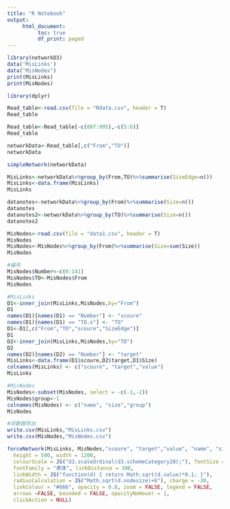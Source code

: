 ```yaml
---
title: "R Notebook"
output: 
     html_document:
          toc: true
          df_print: paged
---
```


```r
library(networkD3)
data('MisLinks')
data("MisNodes")
print(MisLinks)
print(MisNodes)
```

```r
library(dplyr)
```

```r
Read_table<-read.csv(file = "Rdata.csv", header = T)
Read_table
```

```r
Read_table<-Read_table[-c(807:995),-c(5:6)]
Read_table
```
```r
networkData<-Read_table[,c("From","TO")]
networkData
```
```r
simpleNetwork(networkData)
```

```r
MisLinks<-networkData%>%group_by(From,TO)%>%summarise(SizeEdge=n())
MisLinks<-data.frame(MisLinks)
MisLinks
```

```r
datanotes<-networkData%>%group_by(From)%>%summarise(Size=n())
datanotes
datanotes2<-networkData%>%group_by(TO)%>%summarise(Size=n())
datanotes2
```







```r
MisNodes<-read.csv(file = "data1.csv", header = T)
MisNodes
MisNodes<-MisNodes%>%group_by(From)%>%summarise(Size=sum(Size))
MisNodes
```
```r
#编号
MisNodes$Number<-c(0:141)
MisNodes$TO<-MisNodes$From
MisNodes
```

```r
#MisLinks
D1<-inner_join(MisLinks,MisNodes,by="From")
D1
names(D1)[names(D1) == "Number"] <- "scoure"
names(D1)[names(D1) == "TO.x"] <- "TO"
D1<-D1[,c("From","TO","scoure","SizeEdge")]
D1
D2<-inner_join(MisLinks,MisNodes,by="TO")
D2
names(D2)[names(D2) == "Number"] <- "target"
MisLinks<-data.frame(D1$scoure,D2$target,D1$Size)
colnames(MisLinks) <- c("scoure", "target","value")
MisLinks
```

```r
#MisNodes
MisNodes<-subset(MisNodes, select = -c(-1,-2))
MisNodes$group<-1
colnames(MisNodes) <- c("name", "size","group")
MisNodes
```

```r
#将数据导出
write.csv(MisLinks,"MisLinks.csv")
write.csv(MisNodes,"MisNodes.csv")
```


```r
forceNetwork(MisLinks, MisNodes,"scoure", "target","value", "name", "size","group",
  height = 500, width = 1200,
  colourScale = JS("d3.scaleOrdinal(d3.schemeCategory20);"), fontSize = 15,
  fontFamily = "黑体", linkDistance = 300,
  linkWidth = JS("function(d) { return Math.sqrt(d.value)*0.1; }"),
  radiusCalculation = JS("Math.sqrt(d.nodesize)+6"), charge = -30,
  linkColour = "#666", opacity = 0.8, zoom = FALSE, legend = FALSE,
  arrows =FALSE, bounded = FALSE, opacityNoHover = 1,
  clickAction = NULL)
```

